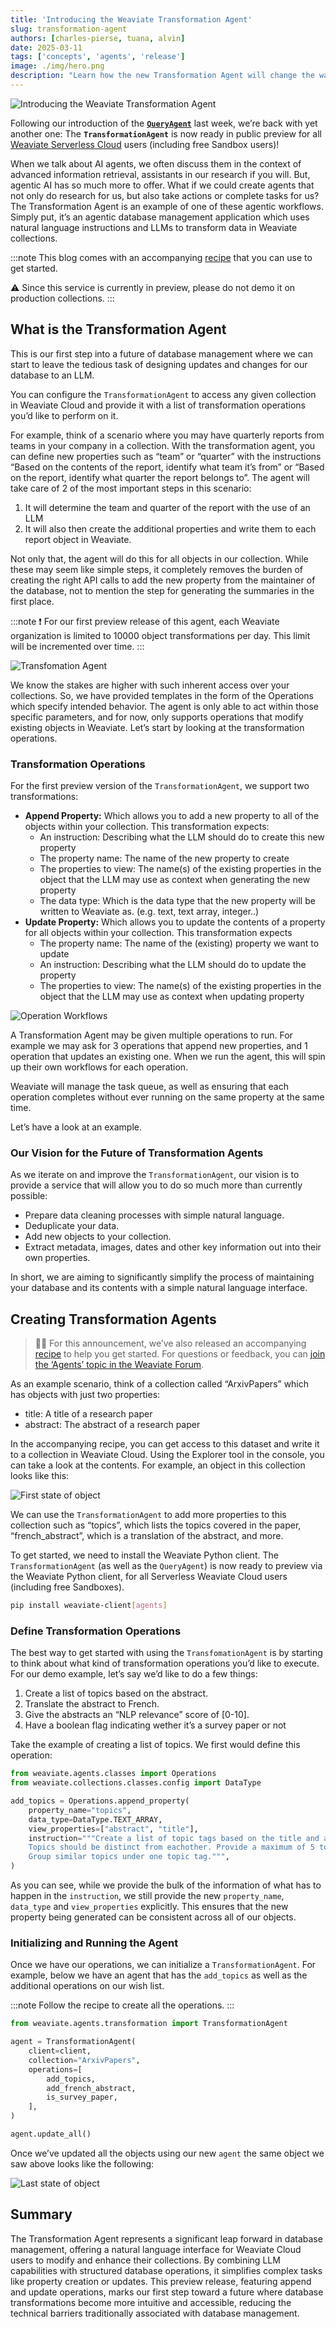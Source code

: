 ```yaml
---
title: 'Introducing the Weaviate Transformation Agent'
slug: transformation-agent
authors: [charles-pierse, tuana, alvin]
date: 2025-03-11
tags: ['concepts', 'agents', 'release']
image: ./img/hero.png
description: "Learn how the new Transformation Agent will change the way we manage data. Say goodbye to the tedious tasks of database management!"
---
```

![Introducing the Weaviate Transformation Agent](./img/hero.png)


Following our introduction of the [**`QueryAgent`**](https://weaviate.io/blog/query-agent) last week, we’re back with yet another one: The **`TransformationAgent`** is now ready in public preview for all [Weaviate Serverless Cloud](https://weaviate.io/deployment/serverless) users (including free Sandbox users)!


When we talk about AI agents, we often discuss them in the context of advanced information retrieval, assistants in our research if you will. But, agentic AI has so much more to offer. What if we could create agents that not only do research for us, but also take actions or complete tasks for us? The Transformation Agent is an example of one of these agentic workflows. Simply put, it’s an agentic database management application which uses natural language instructions and LLMs to transform data in Weaviate collections.

:::note 
This blog comes with an accompanying [recipe](https://colab.research.google.com/github/weaviate/recipes/blob/main/weaviate-services/agents/transformation-agent-get-started.ipynb#scrollTo=Uiu5C8n7v-Xp) that you can use to get started.

⚠️ Since this service is currently in preview, please do not demo it on production collections.
:::

## What is the Transformation Agent

This is our first step into a future of database management where we can start to leave the tedious task of designing updates and changes for our database to an LLM.

You can configure the `TransformationAgent` to access any given collection in Weaviate Cloud and provide it with a list of transformation operations you’d like to perform on it.

For example, think of a scenario where you may have quarterly reports from teams in your company in a collection. With the transformation agent, you can define new properties such as “team” or “quarter” with the instructions “Based on the contents of the report, identify what team it’s from” or “Based on the report, identify what quarter the report belongs to”. The agent will take care of 2 of the most important steps in this scenario:

1.  It will determine the team and quarter of the report with the use of an LLM
2.  It will also then create the additional properties and write them to each report object in Weaviate.

Not only that, the agent will do this for all objects in our collection. While these may seem like simple steps, it completely removes the burden of creating the right API calls to add the new property from the maintainer of the database, not to mention the step for generating the summaries in the first place.

:::note 
❗️ For our first preview release of this agent, each Weaviate organization is limited to 10000 object transformations per day. This limit will be incremented over time.
:::

![Transfomation Agent](img/agent.png)

We know the stakes are higher with such inherent access over your collections. So, we have provided templates in the form of the Operations which specify intended behavior. The agent is only able to act within those specific parameters, and for now, only supports operations that modify existing objects in Weaviate. Let’s start by looking at the transformation operations.

### Transformation Operations

For the first preview version of the `TransformationAgent`, we support two transformations:

-   **Append Property:** Which allows you to add a new property to all of the objects within your collection. This transformation expects:
    -   An instruction: Describing what the LLM should do to create this new property
    -   The property name: The name of the new property to create
    -   The properties to view: The name(s) of the existing properties in the object that the LLM may use as context when generating the new property
    -   The data type: Which is the data type that the new property will be written to Weaviate as. (e.g. text, text array, integer..)
-   **Update Property:** Which allows you to update the contents of a property for all objects within your collection. This transformation expects
    -   The property name: The name of the (existing) property we want to update
    -   An instruction: Describing what the LLM should do to update the property
    -   The properties to view: The name(s) of the existing properties in the object that the LLM may use as context when updating property

![Operation Workflows](img/workflows.png)

A Transformation Agent may be given multiple operations to run. For example we may ask for 3 operations that append new properties, and 1 operation that updates an existing one. When we run the agent, this will spin up their own workflows for each operation.

Weaviate will manage the task queue, as well as ensuring that each operation completes without ever running on the same property at the same time.

Let’s have a look at an example.

### Our Vision for the Future of Transformation Agents

As we iterate on and improve the `TransformationAgent`, our vision is to provide a service that will allow you to do so much more than currently possible:

-   Prepare data cleaning processes with simple natural language.
-   Deduplicate your data.
-   Add new objects to your collection.
-   Extract metadata, images, dates and other key information out into their own properties.

In short, we are aiming to significantly simplify the process of maintaining your database and its contents with a simple natural language interface.

## Creating Transformation Agents

> 👩‍🍳 For this announcement, we’ve also released an accompanying [recipe](https://colab.research.google.com/github/weaviate/recipes/blob/main/weaviate-services/agents/transformation-agent-get-started.ipynb#scrollTo=Uiu5C8n7v-Xp) to help you get started. For questions or feedback, you can [join the ‘Agents’ topic in the Weaviate Forum](https://forum.weaviate.io/c/agents/10).

As an example scenario, think of a collection called “ArxivPapers” which has objects with just two properties:

-   title: A title of a research paper
-   abstract: The abstract of a research paper

In the accompanying recipe, you can get access to this dataset and write it to a collection in Weaviate Cloud. Using the Explorer tool in the console, you can take a look at the contents. For example, an object in this collection looks like this:

![First state of object](img/screenshot1.png)

We can use the `TransformationAgent` to add more properties to this collection such as “topics”, which lists the topics covered in the paper, “french_abstract”, which is a translation of the abstract, and more.

To get started, we need to install the Weaviate Python client. The `TransformationAgent` (as well as the `QueryAgent`) is now ready to preview via the Weaviate Python client, for all Serverless Weaviate Cloud users (including free Sandboxes).

```bash
pip install weaviate-client[agents]  

```

### Define Transformation Operations

The best way to get started with using the `TransfomationAgent` is by starting to think about what kind of transformation operations you’d like to execute. For our demo example, let’s say we’d like to do a few things:

1.  Create a list of topics based on the abstract.
2.  Translate the abstract to French.
3.  Give the abstracts an “NLP relevance” score of [0-10].
4.  Have a boolean flag indicating wether it’s a survey paper or not

Take the example of creating a list of topics. We first would define this operation:

```python
from weaviate.agents.classes import Operations
from weaviate.collections.classes.config import DataType

add_topics = Operations.append_property(
    property_name="topics",
    data_type=DataType.TEXT_ARRAY,
    view_properties=["abstract", "title"],
    instruction="""Create a list of topic tags based on the title and abstract.
    Topics should be distinct from eachother. Provide a maximum of 5 topics.
    Group similar topics under one topic tag.""",
)

```

As you can see, while we provide the bulk of the information of what has to happen in the `instruction`, we still provide the new `property_name`, `data_type` and `view_properties` explicitly. This ensures that the new property being generated can be consistent across all of our objects.

### Initializing and Running the Agent

Once we have our operations, we can initialize a `TransformationAgent`. For example, below we have an agent that has the `add_topics` as well as the additional operations on our wish list.

:::note
Follow the recipe to create all the operations.
:::

```python
from weaviate.agents.transformation import TransformationAgent

agent = TransformationAgent(
    client=client,
    collection="ArxivPapers",
    operations=[
        add_topics,
        add_french_abstract,
        is_survey_paper,
    ],
)

agent.update_all()

```

Once we’ve updated all the objects using our new `agent` the same object we saw above looks like the following:

![Last state of object](img/screenshot2.png)

## Summary

The Transformation Agent represents a significant leap forward in database management, offering a natural language interface for Weaviate Cloud users to modify and enhance their collections. By combining LLM capabilities with structured database operations, it simplifies complex tasks like property creation or updates. This preview release, featuring append and update operations, marks our first step toward a future where database transformations become more intuitive and accessible, reducing the technical barriers traditionally associated with database management.



<WhatsNext />